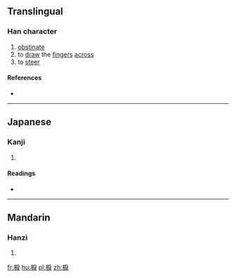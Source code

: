==Translingual==

===Han character===
{{Han char|rn=75|rad=木|as=08|sn=12|four=|canj=DHSK,DISK,XDHSK|ids=⿰木戾}}

# [[obstinate]]
# to [[draw]] the [[finger]]s [[across]]
# to [[steer]]

====References====
* {{Han ref|kx=0532.210|dkj=14939|dj=0921.020|hdz=21239.060|uh=68D9|ud=26841}}

----

==Japanese==

===Kanji===
{{ja-kanji|grade=|rs=木08}}

# {{defn|lang=ja|sort=木08}}

====Readings====
* {{ja-readings|on=[[れい]] (rei), [[らい]] (rai), [[れつ]] (retsu), [[れち]] (rechi)|kun=[[からくり]] (karakuri), [[ねじる]] (nejiru), [[ねじき]] (nejiki)}}

----

==Mandarin==

===Hanzi===
{{cmn-hanzi|pin=[[lì]] ([[li4]])|wg=li<sup>4</sup>}}

# {{defn|lang=cmn|sort=木08}}

[[fr:棙]]
[[hu:棙]]
[[pl:棙]]
[[zh:棙]]